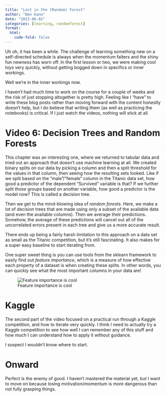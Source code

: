 ```yaml
---
title: "Lost in the (Random) Forest"
author: "Ben Kane"
date: "2023-06-02"
categories: [learning, randomforest]
format:
  html:
    code-fold: false
---
```


Uh oh, it has been a while. The challenge of learning something new on a self-directed schedule is always when the momentum falters and the shiny fun newness has worn off. In the first lesson or two, we were making cool toys very quickly, without getting bogged down in specifics or inner workings.

Well we're in the inner workings now.

I haven't had much time to work on the course for a couple of weeks and the risk of just stopping altogether is pretty high. Feeling like I "have" to write these blog posts rather than moving forward with the content honestly doesn't help, but I do believe that writing them (as well as practicing the notebooks) is critical. If I just watch the videos, nothing will stick at all.

# Video 6: Decision Trees and Random Forests

This chapter was an interesting one, where we returned to tabular data and tried out an approach that doesn't use machine learning at all. We created binary splits on our data by picking a column and then a split threshold for the values in that column, then seeing how the resulting sets looked. Like if we split based on the "male"/"female" column in the Titanic data set, how good a predictor of the dependent "Survived" variable is that? If we further split *those* groups based on another variable, how good a predictor is the model now? This is called a decision tree.

Then we get to the mind-blowing idea of _random forests_. Here, we make a lot of decision trees that are made using only a subset of the available data (and even the available columns). Then we average their predictions. Somehow, the average of these predictions will cancel out all of the uncorrelated errors present in each tree and give us a more accurate result.

There ends up being a fairly harsh limitation to this approach on a data set as small as the Titanic competition, but it's still fascinating. It also makes for a super easy baseline to start iterating from.

One super sweet thing is you can use tools from the sklearn framework to easily find out *feature importance*, which is a measure of how effective each property of a dataset is when creating these splits. In other words, you can quickly see what the most important columns in your data are!

![Feature importance is cool](feature_importance.png)

# Kaggle
The second part of the video focused on a practical run through a Kaggle competition, and how to iterate very quickly. I think I need to actually try a Kaggle competition to see how well I can remember any of this stuff and how much I can understand how to apply it without guidance.

I suspect I wouldn't know where to start.

# Onward
Perfect is the enemy of good. I haven't mastered the material yet, but I want to move on because losing motivation/momentum is more dangerous than not fully grasping things.

